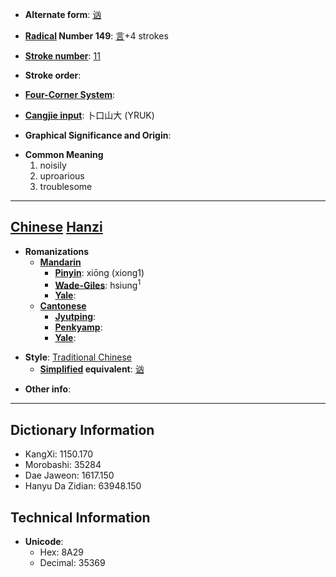 * '''Alternate form''': [[讻]]

* '''[[Wiktionary:Chinese radical index| Radical]] Number 149''': [[Wiktionary:Chinese radical index 言|言]]+4 strokes

* '''[[Wiktionary:Chinese total strokes index|Stroke number]]''': [[Wiktionary:Chinese total strokes index 11|11]]

* '''Stroke order''': 

* '''[[Wiktionary:Chinese four corner index|Four-Corner System]]''': 

* '''[[Wiktionary:Chinese Cangjie index|Cangjie input]]''': 卜口山大 (YRUK)

* '''Graphical Significance and Origin''': 

* '''Common Meaning'''
*#noisily
*# uproarious
*# troublesome


----

== [[Chinese]] [[Hanzi]] ==

* '''Romanizations'''
** '''[[Mandarin]]'''
*** '''[[Pinyin]]''': xiōng (xiong1)
*** '''[[Wade-Giles]]''': hsiung<sup>1</sup>
*** '''[[Yale]]''': 
** '''[[Cantonese]]'''
*** '''[[Jyutping]]''':
*** '''[[Penkyamp]]''': 
*** '''[[Yale]]''': 

* '''Style''': [[Traditional Chinese]] 
** '''[[Simplified Chinese|Simplified]] equivalent''': [[讻]]

* '''Other info''': 

----

== Dictionary Information ==

* KangXi: 1150.170
* Morobashi: 35284
* Dae Jaweon: 1617.150
* Hanyu Da Zidian: 63948.150

== Technical Information ==

* '''Unicode''':
** Hex: 8A29
** Decimal: 35369